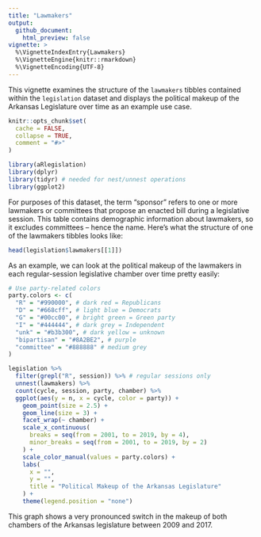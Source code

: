 ```yaml
---
title: "Lawmakers"
output:
  github_document:
    html_preview: false
vignette: >
  %\VignetteIndexEntry{Lawmakers}
  %\VignetteEngine{knitr::rmarkdown}
  %\VignetteEncoding{UTF-8}
---
```



This vignette examines the structure of the `lawmakers` tibbles contained within the `legislation` dataset and displays the political makeup of the Arkansas Legislature over time as an example use case. 


```r
knitr::opts_chunk$set(
  cache = FALSE,
  collapse = TRUE,
  comment = "#>"
)
```

```r
library(aRlegislation)
library(dplyr)
library(tidyr) # needed for nest/unnest operations
library(ggplot2)
```

For purposes of this dataset, the term "sponsor" refers to one or more lawmakers or committees that propose an enacted bill during a legislative session. This table contains demographic information about lawmakers, so it excludes committees -- hence the name. Here's what the structure of one of the lawmakers tibbles looks like: 

```r
head(legislation$lawmakers[[1]])
```

As an example, we can look at the political makeup of the lawmakers in each regular-session legislative chamber over time pretty easily:

```r
# Use party-related colors
party.colors <- c(
  "R" = "#990000", # dark red = Republicans
  "D" = "#668cff", # light blue = Democrats
  "G" = "#00cc00", # bright green = Green party
  "I" = "#444444", # dark grey = Independent
  "unk" = "#b3b300", # dark yellow = unknown
  "bipartisan" = "#8A2BE2", # purple
  "committee" = "#888888" # medium grey
)

legislation %>%
  filter(grepl("R", session)) %>% # regular sessions only
  unnest(lawmakers) %>%
  count(cycle, session, party, chamber) %>%
  ggplot(aes(y = n, x = cycle, color = party)) +
    geom_point(size = 2.5) +
    geom_line(size = 3) +
    facet_wrap(~ chamber) +
    scale_x_continuous(
      breaks = seq(from = 2001, to = 2019, by = 4), 
      minor_breaks = seq(from = 2001, to = 2019, by = 2)
    ) +
    scale_color_manual(values = party.colors) +
    labs(
      x = "",
      y = "",
      title = "Political Makeup of the Arkansas Legislature"
    ) +
    theme(legend.position = "none")
```

This graph shows a very pronounced switch in the makeup of both chambers of the Arkansas legislature between 2009 and 2017. 
